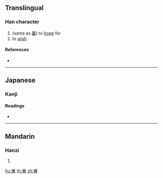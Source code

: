 {{character info/new}}
==Translingual==

===Han character===
{{Han char|rn=12|rad=八|as=11|sn=13|four=|canj=CWTC|ids=⿱丷異 <small>(G)</small>,⿱八異 <small>(TJK)</small>}}

# (same as [[冀]]) to [[hope]] for
# to [[wish]]

====References====
* {{Han ref|kx=0128.200|dkj=|dj=|hdz=10251.030|uh=517E|ud=|bh=|bd=}}

----

==Japanese==

===Kanji===
{{ja-kanji|rs=八11}}

====Readings====
* {{ja-readings|on=[[き]] (ki)|kun=[[こいねがう]] (koinegau)}}

----

==Mandarin==

===Hanzi===
{{cmn-hanzi|pin=[[jì]] ([[ji4]])|wg=chi<sup>4</sup>}}

# {{defn|lang=cmn|sort=八11}}

[[hu:兾]]
[[th:兾]]
[[zh:兾]]